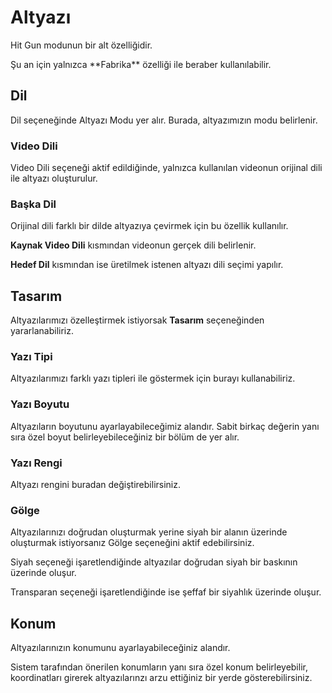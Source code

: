 # Altyazı

Hit Gun modunun bir alt özelliğidir.

 
<Callout type="info" emoji="ℹ️">
  Şu an için yalnızca **Fabrika** özelliği ile beraber kullanılabilir.
</Callout>


## Dil

Dil seçeneğinde Altyazı Modu yer alır. Burada, altyazımızın modu belirlenir.

### Video Dili

Video Dili seçeneği aktif edildiğinde, yalnızca kullanılan videonun orijinal dili ile altyazı oluşturulur.


### Başka Dil

Orijinal dili farklı bir dilde altyazıya çevirmek için bu özellik kullanılır.

**Kaynak Video Dili** kısmından videonun gerçek dili belirlenir.

**Hedef Dil** kısmından ise üretilmek istenen altyazı dili seçimi yapılır.


## Tasarım

Altyazılarımızı özelleştirmek istiyorsak **Tasarım** seçeneğinden yararlanabiliriz.


### Yazı Tipi

Altyazılarımızı farklı yazı tipleri ile göstermek için burayı kullanabiliriz.


### Yazı Boyutu

Altyazıların boyutunu ayarlayabileceğimiz alandır. Sabit birkaç değerin yanı sıra özel boyut belirleyebileceğiniz bir bölüm de yer alır.


### Yazı Rengi

Altyazı rengini buradan değiştirebilirsiniz.



### Gölge

Altyazılarınızı doğrudan oluşturmak yerine siyah bir alanın üzerinde oluşturmak istiyorsanız Gölge seçeneğini aktif edebilirsiniz.

Siyah seçeneği işaretlendiğinde altyazılar doğrudan siyah bir baskının üzerinde oluşur.

Transparan seçeneği işaretlendiğinde ise şeffaf bir siyahlık üzerinde oluşur.


## Konum

Altyazılarınızın konumunu ayarlayabileceğiniz alandır. 

Sistem tarafından önerilen konumların yanı sıra özel konum belirleyebilir, koordinatları girerek altyazılarınzı arzu ettiğiniz bir yerde gösterebilirsiniz.